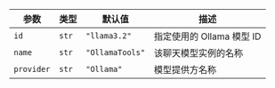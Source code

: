 | 参数        | 类型              | 默认值                                                       | 描述                                                                                         |
| ---------- | --------------- | ----------------------------------------------------------- | --------------------------------------------------------------------------------------------- |
| `id`       | `str`           | `"llama3.2"`                                                | 指定使用的 Ollama 模型 ID                                                                     |
| `name`     | `str`           | `"OllamaTools"`                                            | 该聊天模型实例的名称                                                                          |
| `provider` | `str`           | `"Ollama"`                                                 | 模型提供方名称                                                                                |